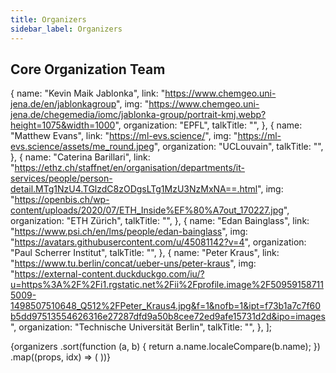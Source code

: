 ```yaml
---
title: Organizers
sidebar_label: Organizers
---
```



## Core Organization Team

  {
    name: "Kevin Maik Jablonka",
    link: "https://www.chemgeo.uni-jena.de/en/jablonkagroup",
    img: "https://www.chemgeo.uni-jena.de/chegemedia/iomc/jablonka-group/portrait-kmj.webp?height=1075&width=1000",
    organization: "EPFL",
    talkTitle: "",
  },
  {
    name: "Matthew Evans",
    link: "https://ml-evs.science/",
    img: "https://ml-evs.science/assets/me_round.jpeg",
    organization: "UCLouvain",
    talkTitle: "",
  },
  {
    name: "Caterina Barillari",
    link: "https://ethz.ch/staffnet/en/organisation/departments/it-services/people/person-detail.MTg1NzU4.TGlzdC8zODgsLTg1MzU3NzMxNA==.html",
    img: "https://openbis.ch/wp-content/uploads/2020/07/ETH_Inside%EF%80%A7out_170227.jpg",
    organization: "ETH Zürich",
    talkTitle: "",
  },
  {
    name: "Edan Bainglass",
    link: "https://www.psi.ch/en/lms/people/edan-bainglass",
    img: "https://avatars.githubusercontent.com/u/45081142?v=4",
    organization: "Paul Scherrer Institut",
    talkTitle: "",
  },
  {
    name: "Peter Kraus",
    link: "https://www.tu.berlin/concat/ueber-uns/peter-kraus",
    img: "https://external-content.duckduckgo.com/iu/?u=https%3A%2F%2Fi1.rgstatic.net%2Fii%2Fprofile.image%2F509591587115009-1498507510648_Q512%2FPeter_Kraus4.jpg&f=1&nofb=1&ipt=f73b1a7c7f60b5dd97513554626316e27287dfd9a50b8cee72ed9afe15731d2d&ipo=images",
    organization: "Technische Universität Berlin",
    talkTitle: "",
  },
];

<div className="container">
  <div className="row">
    {organizers
      .sort(function (a, b) {
        return a.name.localeCompare(b.name);
      })
      .map((props, idx) => (
        <Card key={idx} {...props} />
      ))}
  </div>
</div>

<!--

## Support

Kindly supported by [CECAM](https://www.cecam.org), BIG-MAP and the [NCCR Marvel](https://nccr-marvel.ch)

 <img height='50' src="https://www.cecam.org/themes/cecam/assets/images/logo.png"/> <span> </span>  <img height='70' src="https://nccr-marvel.ch/_Resources/Static/Packages/Marvel.Website/Images/marvel-logo-text.svg?bust=ad32c11f"/>

-->
